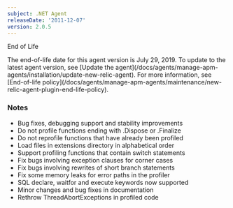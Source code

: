 ```yaml
---
subject: .NET Agent
releaseDate: '2011-12-07'
version: 2.0.5
---
```


End of Life

<Callout variant="important">
  The end-of-life date for this agent version is July 29, 2019. To update to the latest agent version, see [Update the agent](/docs/agents/manage-apm-agents/installation/update-new-relic-agent). For more information, see [End-of-life policy](/docs/agents/manage-apm-agents/maintenance/new-relic-agent-plugin-end-life-policy).
</Callout>

### Notes

* Bug fixes, debugging support and stability improvements
* Do not profile functions ending with .Dispose or .Finalize
* Do not reprofile functions that have already been profiled
* Load files in extensions directory in alphabetical order
* Support profiling functions that contain switch statements
* Fix bugs involving exception clauses for corner cases
* Fix bugs involving rewrites of short branch statements
* Fix some memory leaks for error paths in the profiler
* SQL declare, waitfor and execute keywords now supported
* Minor changes and bug fixes in documentation
* Rethrow ThreadAbortExceptions in profiled code
